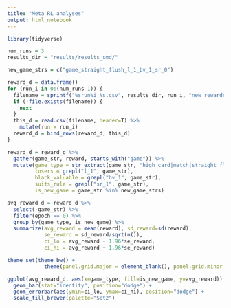 ```yaml
---
title: "Meta RL analyses"
output: html_notebook
---
```


```r
library(tidyverse)
```

```r
num_runs = 3
results_dir = "results/results_smd/"

new_game_strs = c("game_straight_flush_l_1_bv_1_sr_0")
```

```r
reward_d = data.frame()
for (run_i in 0:(num_runs-1)) {
  filename = sprintf("%srun%i_%s.csv", results_dir, run_i, "new_rewards")
  if (!file.exists(filename)) {
    next
  }
  this_d = read.csv(filename, header=T) %>%
    mutate(run = run_i)
  reward_d = bind_rows(reward_d, this_d)
}

reward_d = reward_d %>%
  gather(game_str, reward, starts_with("game")) %>%
  mutate(game_type = str_extract(game_str, "high_card|match|straight_flush|pairs_and_high|sum_under"),
         losers = grepl("l_1", game_str),
         black_valuable = grepl("bv_1", game_str),
         suits_rule = grepl("sr_1", game_str),
         is_new_game = game_str %in% new_game_strs)
```

```r
avg_reward_d = reward_d %>%
  select(-game_str) %>%
  filter(epoch == 0) %>%
  group_by(game_type, is_new_game) %>%
  summarize(avg_reward = mean(reward), sd_reward=sd(reward),
            se_reward = sd_reward/sqrt(n()), 
            ci_lo = avg_reward - 1.96*se_reward, 
            ci_hi = avg_reward + 1.96*se_reward)
```

```r
theme_set(theme_bw() + 
            theme(panel.grid.major = element_blank(), panel.grid.minor = element_blank()))
```

```r
ggplot(avg_reward_d, aes(x=game_type, fill=is_new_game, y=avg_reward)) +
  geom_bar(stat="identity", position="dodge") +
  geom_errorbar(aes(ymin=ci_lo, ymax=ci_hi), position="dodge") +
  scale_fill_brewer(palette="Set2")
```

